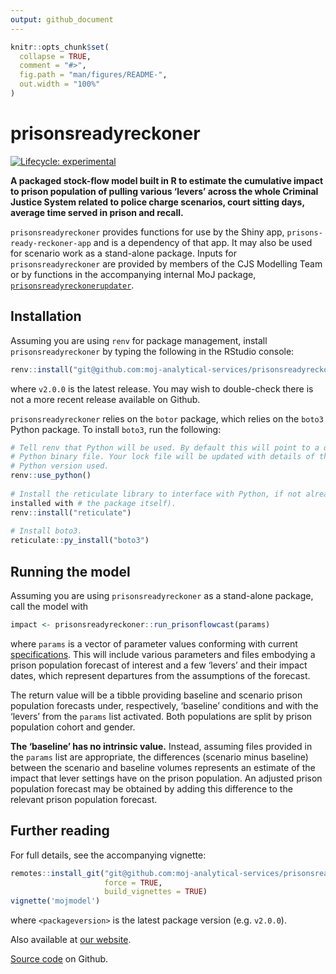 ```yaml
---
output: github_document
---
```


<!--

INSTRUCTIONS:

Rendering README
----------------

Render `README.Rmd` regularly, to keep `README.md` up-to-date:

devtools::build_readme()

You could also use GitHub Actions to re-render README.Rmd every time you push.
An example workflow can be found here:
<https://github.com/r-lib/actions/tree/v1/examples>.

You can also embed plots, for example:

#```{r pressure, echo = FALSE}
#plot(pressure)
#```

In that case, commit and push the resulting figure files so they display on
GitHub and CRAN.


Using pkgdown to generate web documentation
-------------------------------------------

Assuming you have installed pkgdown, configure your package (once) to use
pkgdown:
    usethis::use_pkgdown()

Add the address of the website to the url field in the _pkgdown.yml file and
build the site:
    pkgdown::build_site()

Optionally add a reference section to the _pkgdown.yml file and re-compile the
index:
    pkgdown::build_reference_index()

-->

```r
knitr::opts_chunk$set(
  collapse = TRUE,
  comment = "#>",
  fig.path = "man/figures/README-",
  out.width = "100%"
)
```


# prisonsreadyreckoner

<!-- badges: start -->
[![Lifecycle: experimental](https://img.shields.io/badge/lifecycle-experimental-orange.svg)](https://lifecycle.r-lib.org/articles/stages.html#experimental)
<!-- badges: end -->

**A packaged stock-flow model built in R to estimate the cumulative impact to
prison population of pulling various 'levers' across the whole Criminal Justice
System related to police charge scenarios, court sitting days, average time
served in prison and recall.**

`prisonsreadyreckoner` provides functions for use by the Shiny app,
`prisons-ready-reckoner-app` and is a dependency of that app. It may also be
used for scenario work as a stand-alone package. Inputs for
`prisonsreadyreckoner` are provided by members of the CJS Modelling Team or by
functions in the accompanying internal MoJ package, 
[`prisonsreadyreckonerupdater`](https://github.com/moj-analytical-services/prisonsreadyreckonerupdater).


## Installation

Assuming you are using `renv` for package management, install
`prisonsreadyreckoner` by typing the following in the RStudio console:

```r
renv::install("git@github.com:moj-analytical-services/prisonsreadyreckoner.git@v2.0.0")
```

where `v2.0.0` is the latest release. You may wish to double-check there is not
a more recent release available on Github.

`prisonsreadyreckoner` relies on the `botor` package, which relies on the
`boto3` Python package. To install `boto3`, run the following:

```r
# Tell renv that Python will be used. By default this will point to a default
# Python binary file. Your lock file will be updated with details of the
# Python version used.
renv::use_python()
  
# Install the reticulate library to interface with Python, if not already
installed with # the package itself).
renv::install("reticulate")
  
# Install boto3.
reticulate::py_install("boto3")

```


## Running the model

Assuming you are using `prisonsreadyreckoner` as a stand-alone package, call the
model with

```r
impact <- prisonsreadyreckoner::run_prisonflowcast(params)
```

where `params` is a vector of parameter values conforming with current
[specifications](https://model-redevelopment-website.apps.alpha.mojanalytics.xyz/packages/r/prisonsreadyreckoner/articles/params.html).
This will include various parameters and files embodying a prison population
forecast of interest and a few 'levers' and their impact dates, which represent
departures from the assumptions of the forecast.

The return value will be a tibble providing baseline and scenario prison
population forecasts under, respectively, 'baseline' conditions and with the
'levers' from the `params` list activated. Both populations are split by prison
population cohort and gender.

**The 'baseline' has no intrinsic value.** Instead, assuming files provided in
the `params` list are appropriate, the differences (scenario minus baseline)
between the scenario and baseline volumes represents an estimate of the impact
that lever settings have on the prison population. An adjusted prison population
forecast may be obtained by adding this difference to the relevant prison
population forecast.


## Further reading

For full details, see the accompanying vignette:

```r
remotes::install_git("git@github.com:moj-analytical-services/prisonsreadyreckoner.git@<packageversion>",
                     force = TRUE,
                     build_vignettes = TRUE)
vignette('mojmodel')
```

where `<packageversion>` is the latest package version (e.g. `v2.0.0`).

Also available at
[our website](https://model-redevelopment-website.apps.live.cloud-platform.service.justice.gov.uk/).

[Source code](https://github.com/moj-analytical-services/prisonsreadyreckoner/)
on Github.


